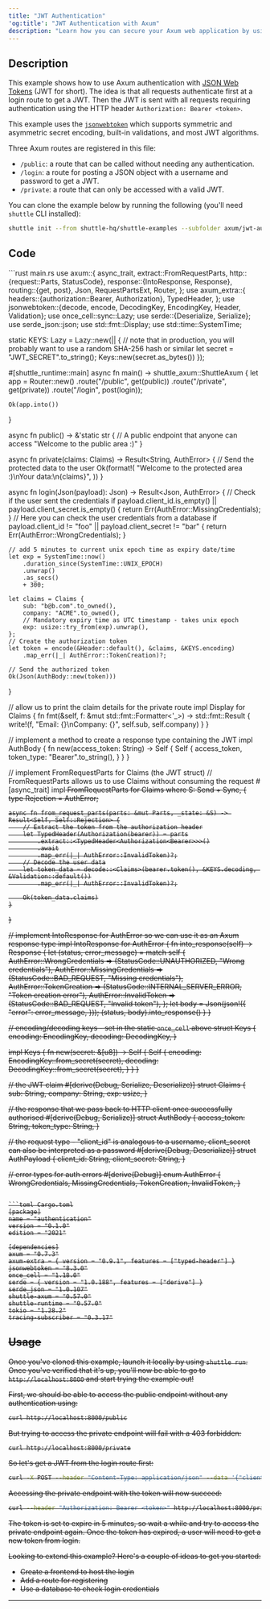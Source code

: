 ```yaml
---
title: "JWT Authentication"
'og:title': "JWT Authentication with Axum"
description: "Learn how you can secure your Axum web application by using JWT tokens."
---
```


## Description

This example shows how to use Axum authentication with [JSON Web Tokens](https://jwt.io/) (JWT for short).
The idea is that all requests authenticate first at a login route to get a JWT.
Then the JWT is sent with all requests requiring authentication using the HTTP header `Authorization: Bearer <token>`.

This example uses the [`jsonwebtoken`](https://github.com/Keats/jsonwebtoken) which supports symmetric and asymmetric secret encoding, built-in validations, and most JWT algorithms.

Three Axum routes are registered in this file:
- `/public`: a route that can be called without needing any authentication.
- `/login`: a route for posting a JSON object with a username and password to get a JWT.
- `/private`: a route that can only be accessed with a valid JWT.

You can clone the example below by running the following (you'll need `shuttle` CLI installed):

```bash
shuttle init --from shuttle-hq/shuttle-examples --subfolder axum/jwt-authentication
```

## Code

<CodeGroup>
```rust main.rs
use axum::{
    async_trait,
    extract::FromRequestParts,
    http::{request::Parts, StatusCode},
    response::{IntoResponse, Response},
    routing::{get, post},
    Json, RequestPartsExt, Router,
};
use axum_extra::{
    headers::{authorization::Bearer, Authorization},
    TypedHeader,
};
use jsonwebtoken::{decode, encode, DecodingKey, EncodingKey, Header, Validation};
use once_cell::sync::Lazy;
use serde::{Deserialize, Serialize};
use serde_json::json;
use std::fmt::Display;
use std::time::SystemTime;

static KEYS: Lazy<Keys> = Lazy::new(|| {
    // note that in production, you will probably want to use a random SHA-256 hash or similar
    let secret = "JWT_SECRET".to_string();
    Keys::new(secret.as_bytes())
});

#[shuttle_runtime::main]
async fn main() -> shuttle_axum::ShuttleAxum {
    let app = Router::new()
        .route("/public", get(public))
        .route("/private", get(private))
        .route("/login", post(login));

    Ok(app.into())
}

async fn public() -> &'static str {
    // A public endpoint that anyone can access
    "Welcome to the public area :)"
}

async fn private(claims: Claims) -> Result<String, AuthError> {
    // Send the protected data to the user
    Ok(format!(
        "Welcome to the protected area :)\nYour data:\n{claims}",
    ))
}

async fn login(Json(payload): Json<AuthPayload>) -> Result<Json<AuthBody>, AuthError> {
    // Check if the user sent the credentials
    if payload.client_id.is_empty() || payload.client_secret.is_empty() {
        return Err(AuthError::MissingCredentials);
    }
    // Here you can check the user credentials from a database
    if payload.client_id != "foo" || payload.client_secret != "bar" {
        return Err(AuthError::WrongCredentials);
    }

    // add 5 minutes to current unix epoch time as expiry date/time
    let exp = SystemTime::now()
        .duration_since(SystemTime::UNIX_EPOCH)
        .unwrap()
        .as_secs()
        + 300;

    let claims = Claims {
        sub: "b@b.com".to_owned(),
        company: "ACME".to_owned(),
        // Mandatory expiry time as UTC timestamp - takes unix epoch
        exp: usize::try_from(exp).unwrap(),
    };
    // Create the authorization token
    let token = encode(&Header::default(), &claims, &KEYS.encoding)
        .map_err(|_| AuthError::TokenCreation)?;

    // Send the authorized token
    Ok(Json(AuthBody::new(token)))
}

// allow us to print the claim details for the private route
impl Display for Claims {
    fn fmt(&self, f: &mut std::fmt::Formatter<'_>) -> std::fmt::Result {
        write!(f, "Email: {}\nCompany: {}", self.sub, self.company)
    }
}

// implement a method to create a response type containing the JWT
impl AuthBody {
    fn new(access_token: String) -> Self {
        Self {
            access_token,
            token_type: "Bearer".to_string(),
        }
    }
}

// implement FromRequestParts for Claims (the JWT struct)
// FromRequestParts allows us to use Claims without consuming the request
#[async_trait]
impl<S> FromRequestParts<S> for Claims
where
    S: Send + Sync,
{
    type Rejection = AuthError;

    async fn from_request_parts(parts: &mut Parts, _state: &S) -> Result<Self, Self::Rejection> {
        // Extract the token from the authorization header
        let TypedHeader(Authorization(bearer)) = parts
            .extract::<TypedHeader<Authorization<Bearer>>>()
            .await
            .map_err(|_| AuthError::InvalidToken)?;
        // Decode the user data
        let token_data = decode::<Claims>(bearer.token(), &KEYS.decoding, &Validation::default())
            .map_err(|_| AuthError::InvalidToken)?;

        Ok(token_data.claims)
    }
}

// implement IntoResponse for AuthError so we can use it as an Axum response type
impl IntoResponse for AuthError {
    fn into_response(self) -> Response {
        let (status, error_message) = match self {
            AuthError::WrongCredentials => (StatusCode::UNAUTHORIZED, "Wrong credentials"),
            AuthError::MissingCredentials => (StatusCode::BAD_REQUEST, "Missing credentials"),
            AuthError::TokenCreation => (StatusCode::INTERNAL_SERVER_ERROR, "Token creation error"),
            AuthError::InvalidToken => (StatusCode::BAD_REQUEST, "Invalid token"),
        };
        let body = Json(json!({
            "error": error_message,
        }));
        (status, body).into_response()
    }
}

// encoding/decoding keys - set in the static `once_cell` above
struct Keys {
    encoding: EncodingKey,
    decoding: DecodingKey,
}

impl Keys {
    fn new(secret: &[u8]) -> Self {
        Self {
            encoding: EncodingKey::from_secret(secret),
            decoding: DecodingKey::from_secret(secret),
        }
    }
}

// the JWT claim
#[derive(Debug, Serialize, Deserialize)]
struct Claims {
    sub: String,
    company: String,
    exp: usize,
}

// the response that we pass back to HTTP client once successfully authorised
#[derive(Debug, Serialize)]
struct AuthBody {
    access_token: String,
    token_type: String,
}

// the request type - "client_id" is analogous to a username, client_secret can also be interpreted as a password
#[derive(Debug, Deserialize)]
struct AuthPayload {
    client_id: String,
    client_secret: String,
}

// error types for auth errors
#[derive(Debug)]
enum AuthError {
    WrongCredentials,
    MissingCredentials,
    TokenCreation,
    InvalidToken,
}
```

```toml Cargo.toml
[package]
name = "authentication"
version = "0.1.0"
edition = "2021"

[dependencies]
axum = "0.7.3"
axum-extra = { version = "0.9.1", features = ["typed-header"] }
jsonwebtoken = "8.3.0"
once_cell = "1.18.0"
serde = { version = "1.0.188", features = ["derive"] }
serde_json = "1.0.107"
shuttle-axum = "0.57.0"
shuttle-runtime = "0.57.0"
tokio = "1.28.2"
tracing-subscriber = "0.3.17"
```
</CodeGroup>

## Usage

Once you've cloned this example, launch it locally by using `shuttle run`. Once you've verified that it's up, you'll now be able to go to `http://localhost:8000` and start trying the example out!

First, we should be able to access the public endpoint without any authentication using:

```sh
curl http://localhost:8000/public
```

But trying to access the private endpoint will fail with a 403 forbidden:

```sh
curl http://localhost:8000/private
```

So let's get a JWT from the login route first:


```sh
curl -X POST --header "Content-Type: application/json" --data '{"client_id": "foo", "client_secret": "bar"}' http://localhost:8000/login
```

Accessing the private endpoint with the token will now succeed:

```sh
curl --header "Authorization: Bearer <token>" http://localhost:8000/private
```

The token is set to expire in 5 minutes, so wait a while and try to access the private endpoint again. Once the token has expired, a user will need to get a new token from login.

Looking to extend this example? Here's a couple of ideas to get you started:
- Create a frontend to host the login
- Add a route for registering
- Use a database to check login credentials

---

<Snippet file="other-frameworks.mdx" />

<Snippet file="check-examples.mdx" />

